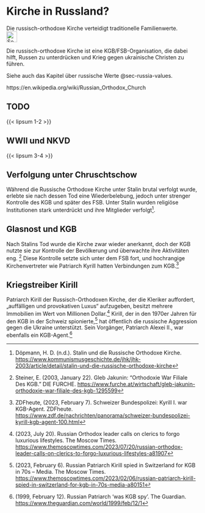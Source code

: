 # Kirche in Russland? {#sec-church-russia}

::: {.callout-caution title=„Myth“}
Die russisch-orthodoxe Kirche verteidigt traditionelle Familienwerte.
[<br>![Search for topic in EUvsDisinfo](../all_common_img/EUvsDisinfo_400x240.jpg){height=2em}](https://euvsdisinfo.eu/disinformation-cases/?text=church%20russia&sort=relevance)
:::

::: {.callout-tip title=„Truth“}
Die russisch-orthodoxe Kirche ist eine KGB/FSB-Organisation, die dabei hilft, Russen zu unterdrücken und Krieg gegen ukrainische Christen zu führen.
:::

Siehe auch das Kapitel über russische Werte @sec-russia-values.


https://en.wikipedia.org/wiki/Russian_Orthodox_Church

## TODO

{{< lipsum 1-2 >}}

## WWII und NKVD

{{< lipsum 3-4 >}}

## Verfolgung unter Chruschtschow

Während die Russische Orthodoxe Kirche unter Stalin brutal verfolgt wurde, erlebte sie nach dessen Tod eine Wiederbelebung, jedoch unter strenger Kontrolle des KGB und später des FSB. Unter Stalin wurden religiöse Institutionen stark unterdrückt und ihre Mitglieder verfolgt[^263]. 

## Glasnost und KGB

Nach Stalins Tod wurde die Kirche zwar wieder anerkannt, doch der KGB nutzte sie zur Kontrolle der Bevölkerung und überwachte ihre Aktivitäten eng. [^264] Diese Kontrolle setzte sich unter dem FSB fort, und hochrangige Kirchenvertreter wie Patriarch Kyrill hatten Verbindungen zum KGB.[^265] 


## Kriegstreiber Kirill

Patriarch Kirill der Russisch-Orthodoxen Kirche, der die Kleriker auffordert, „auffälligen und provokativen Luxus“ aufzugeben, besitzt mehrere Immobilien im Wert von Millionen Dollar.[^266] Kirill, der in den 1970er Jahren für den KGB in der Schweiz spionierte,[^267] hat öffentlich die russische Aggression gegen die Ukraine unterstützt. Sein Vorgänger, Patriarch Alexei II., war ebenfalls ein KGB-Agent.[^268]



[^263]:  Döpmann, H. D. (n.d.). Stalin und die Russische Orthodoxe Kirche. [https://www.kommunismusgeschichte.de/jhk/jhk-2003/article/detail/stalin-und-die-russische-orthodoxe-kirche](https://www.kommunismusgeschichte.de/jhk/jhk-2003/article/detail/stalin-und-die-russische-orthodoxe-kirche)

[^264]:  Steiner, E. (2003, January 22).  Gleb Jakunin: “Orthodoxie War Filiale Des KGB. ” DIE FURCHE. [https://www.furche.at/wirtschaft/gleb-jakunin-orthodoxie-war-filiale-des-kgb-1295599](https://www.furche.at/wirtschaft/gleb-jakunin-orthodoxie-war-filiale-des-kgb-1295599) 

[^265]:  ZDFheute, (2023, February 7). Schweizer Bundespolizei: Kyrill I. war KGB-Agent. ZDFheute. [https://www.zdf.de/nachrichten/panorama/schweizer-bundespolizei-kyrill-kgb-agent-100.html](https://www.zdf.de/nachrichten/panorama/schweizer-bundespolizei-kyrill-kgb-agent-100.html) 

[^266]:  (2023, July 20). Russian Orthodox leader calls on clerics to forgo luxurious lifestyles. The Moscow Times. [https://www.themoscowtimes.com/2023/07/20/russian-orthodox-leader-calls-on-clerics-to-forgo-luxurious-lifestyles-a81907](https://www.themoscowtimes.com/2023/07/20/russian-orthodox-leader-calls-on-clerics-to-forgo-luxurious-lifestyles-a81907) 

[^267]:  (2023, February 6). Russian Patriarch Kirill spied in Switzerland for KGB in 70s – Media. The Moscow Times. [https://www.themoscowtimes.com/2023/02/06/russian-patriarch-kirill-spied-in-switzerland-for-kgb-in-70s-media-a80151](https://www.themoscowtimes.com/2023/02/06/russian-patriarch-kirill-spied-in-switzerland-for-kgb-in-70s-media-a80151) 

[^268]:  (1999, February 12). Russian Patriarch 'was KGB spy'. The Guardian. [https://www.theguardian.com/world/1999/feb/12/1](https://www.theguardian.com/world/1999/feb/12/1) 

